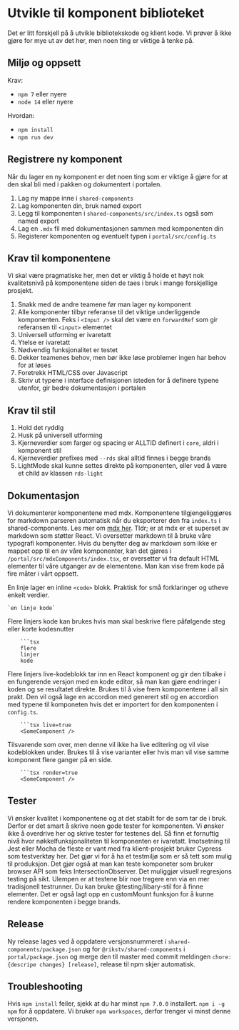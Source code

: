 # Utvikle til komponent biblioteket

Det er litt forskjell på å utvikle bibliotekskode og klient kode. Vi prøver å ikke gjøre for mye ut av det her, men noen ting er viktige å tenke på.

## Miljø og oppsett

Krav:

- `npm 7` eller nyere
- `node 14` eller nyere

Hvordan:

- `npm install`
- `npm run dev`

## Registrere ny komponent

Når du lager en ny komponent er det noen ting som er viktige å gjøre for at den skal bli med i pakken og dokumentert i portalen.

1. Lag ny mappe inne i `shared-components`
1. Lag komponenten din, bruk named export
1. Legg til komponenten i `shared-components/src/index.ts` også som named export
1. Lag en `.mdx` fil med dokumentasjonen sammen med komponenten din
1. Registerer komponenten og eventuelt typen i `portal/src/config.ts`

## Krav til komponentene

Vi skal være pragmatiske her, men det er viktig å holde et høyt nok kvalitetsnivå på komponentene siden de taes i bruk i mange forskjellige prosjekt.

1. Snakk med de andre teamene før man lager ny komponent
1. Alle komponenter tilbyr referanse til det viktige underliggende komponenten. Feks i `<Input />` skal det være en `forwardRef` som gir referansen til `<input>` elementet
1. Universell utforming er ivaretatt
1. Ytelse er ivaretatt
1. Nødvendig funksjonalitet er testet
1. Dekker teamenes behov, men bør ikke løse problemer ingen har behov for at løses
1. Foretrekk HTML/CSS over Javascript
1. Skriv ut typene i interface definisjonen isteden for å definere typene utenfor, gir bedre dokumentasjon i portalen

## Krav til stil

1. Hold det ryddig
1. Husk på universell utforming
1. Kjerneverdier som farger og spacing er ALLTID definert i `core`, aldri i komponent stil
1. Kjerneverdier prefixes med `--rds` skal alltid finnes i begge brands
1. LightMode skal kunne settes direkte på komponenten, eller ved å være et child av klassen `rds-light`

## Dokumentasjon

Vi dokumenterer komponentene med mdx. Komponentene tilgjengeliggjøres for markdown parseren automatisk når du eksporterer den fra `index.ts` i shared-components.
Les mer om [mdx her](https://mdxjs.com/). Tldr; er at mdx er et superset av markdown som støtter React. Vi oversetter markdown til å bruke våre typografi komponenter.
Hvis du benytter deg av markdown som ikke er mappet opp til en av våre komponenter, kan det gjøres i `/portal/src/mdxComponents/index.tsx`, er oversetter vi fra default HTML elementer til våre utganger av de elementene.
Man kan vise frem kode på fire måter i vårt oppsett.

En linje lager en inline `<code>` blokk. Praktisk for små forklaringer og utheve enkelt verdier.

```
`en linje kode`
```

Flere linjers kode kan brukes hvis man skal beskrive flere påfølgende steg eller korte kodesnutter

```
    ```tsx
    flere
    linjer
    kode
```

Flere linjers live-kodeblokk tar inn en React komponent og gir den tilbake i en fungerende versjon med en kode editor, så man kan gjøre endringer i koden og se resultatet direkte.
Brukes til å vise frem komponentene i all sin prakt. Den vil også lage en accordion med generert stil og en accordion med typene til komponeten hvis det er importert for den komponenten i `config.ts`.

```
    ```tsx live=true
    <SomeComponent />
```

Tilsvarende som over, men denne vil ikke ha live editering og vil vise kodeblokken under. Brukes til å vise varianter eller hvis man vil vise samme komponent flere ganger på en side.

```
    ```tsx render=true
    <SomeComponent />
```

## Tester

Vi ønsker kvalitet i komponentene og at det stabilt for de som tar de i bruk. Derfor er det smart å skrive noen gode tester for komponenten. Vi ønsker ikke å overdrive her og skrive tester for testenes del.
Så finn et fornuftig nivå hvor nøkkelfunksjonaliteten til komponenten er ivaretatt. Imotsetning til Jest eller Mocha de fleste er vant med fra klient-prosjekt bruker Cypress som testverktøy her.
Det gjør vi for å ha et testmiljø som er så tett som mulig til produksjon. Det gjør også at man kan teste komponeter som bruker browser API som feks IntersectionObserver.
Det muliggjør visuell regresjons testing på sikt. Ulempen er at testene blir noe tregere enn via en mer tradisjonell testrunner. Du kan bruke @testing/libary-stil for å finne elementer.
Det er også lagt opp en customMount funksjon for å kunne rendere komponenten i begge brands.

## Release

Ny release lages ved å oppdatere versjonsnummeret i `shared-components/package.json` og for `@rikstv/shared-components` i `portal/package.json` og merge den til master med commit meldingen `chore: {descripe changes} [release]`, release til npm skjer automatisk.

## Troubleshooting

Hvis `npm install` feiler, sjekk at du har minst `npm 7.0.0` installert. `npm i -g npm` for å oppdatere. Vi bruker `npm workspaces`, derfor trenger vi minst denne versjonen.
